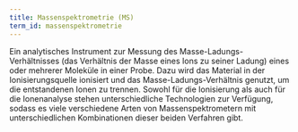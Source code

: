 ```yaml
---
title: Massenspektrometrie (MS)
term_id: massenspektrometrie
---
```


Ein analytisches Instrument zur Messung des Masse-Ladungs-Verhältnisses (das Verhältnis der Masse eines Ions zu seiner Ladung) eines oder mehrerer Moleküle in einer Probe. Dazu wird das Material in der Ionisierungsquelle ionisiert und das Masse-Ladungs-Verhältnis genutzt, um die entstandenen Ionen zu trennen. Sowohl für die Ionisierung als auch für die Ionenanalyse stehen unterschiedliche Technologien zur Verfügung, sodass es viele verschiedene Arten von Massenspektrometern mit unterschiedlichen Kombinationen dieser beiden Verfahren gibt.
